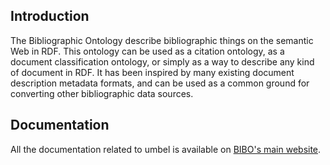 == Introduction ==

The Bibliographic Ontology describe bibliographic things on the semantic Web in RDF. This ontology can be used as a citation ontology, as a document classification ontology, or simply as a way to describe any kind of document in RDF. It has been inspired by many existing document description metadata formats, and can be used as a common ground for converting other bibliographic data sources.

== Documentation ==

All the documentation related to umbel is available on [http://bibliographic-ontology.org BIBO's main website].
